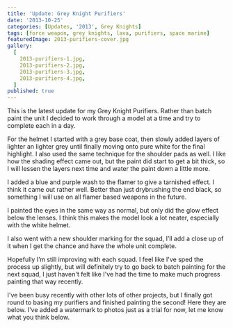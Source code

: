 ```yaml
---
title: 'Update: Grey Knight Purifiers'
date: '2013-10-25'
categories: [Updates, '2013', Grey Knights]
tags: [force weapon, grey knights, lava, purifiers, space marine]
featuredImage: 2013-purifiers-cover.jpg
gallery:
  [
    2013-purifiers-1.jpg,
    2013-purifiers-2.jpg,
    2013-purifiers-3.jpg,
    2013-purifiers-4.jpg,
  ]
published: true
---
```


This is the latest update for my Grey Knight Purifiers. Rather than batch paint the unit I decided to work through a
model at a time and try to complete each in a day.

For the helmet I started with a grey base coat, then slowly added layers of lighter an lighter grey until finally
moving onto pure white for the final highlight. I also used the same technique for the shoulder pads as well. I
like how the shading effect came out, but the paint did start to get a bit thick, so I will lessen the layers next
time and water the paint down a little more.

I added a blue and purple wash to the flamer to give a tarnished effect. I think it came out rather well. Better
than just drybrushing the end black, so something I will use on all flamer based weapons in the future.

I painted the eyes in the same way as normal, but only did the glow effect below the lenses. I think this makes the
model look a lot neater, especially with the white helmet.

I also went with a new shoulder marking for the squad, I’ll add a close up of it when I get the chance and have the
whole unit complete.

Hopefully I’m still improving with each squad. I feel like I've sped the process up slightly, but will definitely try
to go back to batch painting for the next squad, I just haven't felt like I've had the time to make much progress
painting that way recently.

I've been busy recently with other lots of other projects, but I finally got round to basing my purifiers and finished
painting the second! Here they are below. I've added a watermark to photos just as a trial for now, let me know what
you think below.
